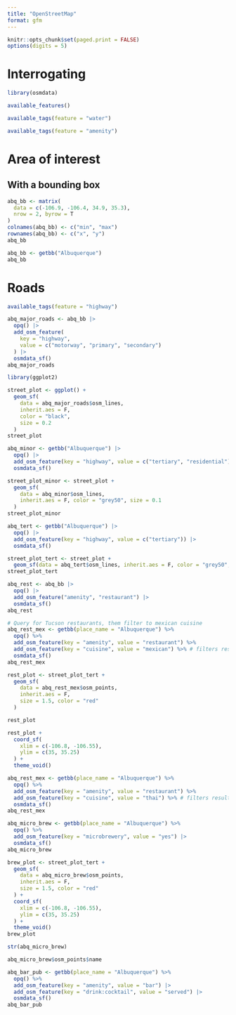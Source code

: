 ```yaml
---
title: "OpenStreetMap"
format: gfm
---
```



```r
knitr::opts_chunk$set(paged.print = FALSE)
options(digits = 5)
```

# Interrogating

```r
library(osmdata)
```

```r
available_features()
```

```r
available_tags(feature = "water")
```

```r
available_tags(feature = "amenity")
```

# Area of interest

## With a bounding box

```r
abq_bb <- matrix(
  data = c(-106.9, -106.4, 34.9, 35.3),
  nrow = 2, byrow = T
)
colnames(abq_bb) <- c("min", "max")
rownames(abq_bb) <- c("x", "y")
abq_bb
```


```r
abq_bb <- getbb("Albuquerque")
abq_bb
```

# Roads

```r
available_tags(feature = "highway")
```

```r
abq_major_roads <- abq_bb |>
  opq() |>
  add_osm_feature(
    key = "highway",
    value = c("motorway", "primary", "secondary")
  ) |>
  osmdata_sf()
abq_major_roads
```

```r
library(ggplot2)

street_plot <- ggplot() +
  geom_sf(
    data = abq_major_roads$osm_lines,
    inherit.aes = F,
    color = "black",
    size = 0.2
  )
street_plot
```

```r
abq_minor <- getbb("Albuquerque") |>
  opq() |>
  add_osm_feature(key = "highway", value = c("tertiary", "residential")) |>
  osmdata_sf()
```

```r
street_plot_minor <- street_plot +
  geom_sf(
    data = abq_minor$osm_lines,
    inherit.aes = F, color = "grey50", size = 0.1
  )
street_plot_minor
```

```r
abq_tert <- getbb("Albuquerque") |>
  opq() |>
  add_osm_feature(key = "highway", value = c("tertiary")) |>
  osmdata_sf()

street_plot_tert <- street_plot +
  geom_sf(data = abq_tert$osm_lines, inherit.aes = F, color = "grey50", size = 0.1)
street_plot_tert
```


```r
abq_rest <- abq_bb |>
  opq() |>
  add_osm_feature("amenity", "restaurant") |>
  osmdata_sf()
abq_rest
```



```r
# Query for Tucson restaurants, them filter to mexican cuisine
abq_rest_mex <- getbb(place_name = "Albuquerque") %>%
  opq() %>%
  add_osm_feature(key = "amenity", value = "restaurant") %>%
  add_osm_feature(key = "cuisine", value = "mexican") %>% # filters results
  osmdata_sf()
abq_rest_mex
```

```r
rest_plot <- street_plot_tert +
  geom_sf(
    data = abq_rest_mex$osm_points,
    inherit.aes = F,
    size = 1.5, color = "red"
  )

rest_plot
```

```r
rest_plot +
  coord_sf(
    xlim = c(-106.8, -106.55),
    ylim = c(35, 35.25)
  ) +
  theme_void()
```

```r
abq_rest_mex <- getbb(place_name = "Albuquerque") %>%
  opq() %>%
  add_osm_feature(key = "amenity", value = "restaurant") %>%
  add_osm_feature(key = "cuisine", value = "thai") %>% # filters results
  osmdata_sf()
abq_rest_mex
```

```r
abq_micro_brew <- getbb(place_name = "Albuquerque") %>%
  opq() %>%
  add_osm_feature(key = "microbrewery", value = "yes") |>
  osmdata_sf()
abq_micro_brew
```

```r
brew_plot <- street_plot_tert +
  geom_sf(
    data = abq_micro_brew$osm_points,
    inherit.aes = F,
    size = 1.5, color = "red"
  ) +
  coord_sf(
    xlim = c(-106.8, -106.55),
    ylim = c(35, 35.25)
  ) +
  theme_void()
brew_plot
```

```r
str(abq_micro_brew)
```

```r
abq_micro_brew$osm_points$name
```

```r
abq_bar_pub <- getbb(place_name = "Albuquerque") %>%
  opq() %>%
  add_osm_feature(key = "amenity", value = "bar") |>
  add_osm_feature(key = "drink:cocktail", value = "served") |>
  osmdata_sf()
abq_bar_pub
```



